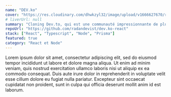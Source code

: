 ```yaml
---
name: "DEV.ko"
cover: "https://res.cloudinary.com/dhwkzyl32/image/upload/v1666627670/radanfolio/projects/dev.ko/cover_iprgna.jpg"
# liverUrl: null
summary: "Cloning Dev.to, qui est une communauté impressionnante de plus de 800 000 développeurs"
repoUrl: "https://github.com/radandevist/dev.ko-react"
stack: ["React", "Typescript", "Node", "Prisma"]
featured: true
category: "React et Node"
---
```


Lorem ipsum dolor sit amet, consectetur adipiscing elit, sed do eiusmod tempor incididunt ut labore et dolore magna aliqua. Ut enim ad minim veniam, quis nostrud exercitation ullamco laboris nisi ut aliquip ex ea commodo consequat. Duis aute irure dolor in reprehenderit in voluptate velit esse cillum dolore eu fugiat nulla pariatur. Excepteur sint occaecat cupidatat non proident, sunt in culpa qui officia deserunt mollit anim id est laborum.